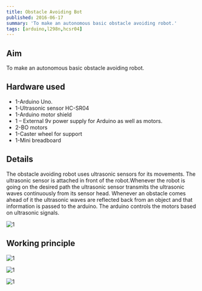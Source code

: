 ```yaml
---
title: Obstacle Avoiding Bot
published: 2016-06-17
summary: 'To make an autonomous basic obstacle avoiding robot.'
tags: [arduino,l298n,hcsr04]
---
```

## Aim
To make an autonomous basic obstacle avoiding robot.

<!--more-->
## Hardware used
-   1-Arduino Uno.
-   1-Ultrasonic sensor HC-SR04
-   1-Arduino motor shield
-   1 – External 9v power supply for Arduino as well as motors.
-   2-BO motors
-   1-Caster wheel for support
-   1-Mini breadboard

## Details
The obstacle avoiding robot uses ultrasonic sensors for its movements. The ultrasonic sensor is attached in front of the robot.Whenever the robot is going on the desired path the ultrasonic sensor transmits the ultrasonic waves continuously from its sensor head. Whenever an obstacle comes ahead of it the ultrasonic waves are reflected back from an object and that information is passed to the arduino. The arduino controls the motors based on ultrasonic signals.

<Image
  src='/static/images/blog/Obstacle-avoiding-bot/3.png'
  alt='1'
  width='auto'
  height='auto'
/>

## Working principle


<Image
  src='/static/images/blog/Obstacle-avoiding-bot/1.png'
  alt='1'
  width='auto'
  height='auto'
/>

<Image
  src='/static/images/blog/Obstacle-avoiding-bot/2.png'
  alt='1'
  width='auto'
  height='auto'
/>

<EmbedItem url='https://www.youtube.com/embed/ZUdX-jNvlTo' />

<Image
  src='/static/images/blog/thumbnails/Obstacle Avoiding Bot.png'
  alt='1'
  width='auto'
  height='auto'
/>